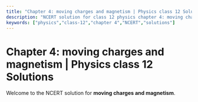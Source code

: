 ```yaml
---
title: "Chapter 4: moving charges and magnetism | Physics class 12 Solutions"
description: "NCERT solution for class 12 physics chapter 4: moving charges and magnetism."
keywords: ["physics","class-12","chapter 4","NCERT","solutions"]
---
```


# Chapter 4: moving charges and magnetism | Physics class 12 Solutions

Welcome to the NCERT solution for **moving charges and magnetism**.
